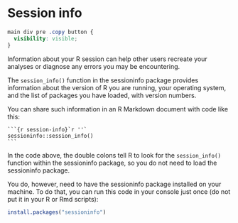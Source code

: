 # Session info

```css
main div pre .copy button {
  visibility: visible;
}
```

Information about your R session  can help other users recreate your analyses or diagnose any errors you may be encountering.

The `session_info()` function in the sessioninfo package provides information about the version of R you are running, your operating system, and the list of packages you have loaded, with version numbers.

You can share such information in an R Markdown document with code like this:

````
```{r session-info}`r ''`
sessioninfo::session_info()
```
````

In the code above, the double colons tell R to look for the `session_info()` function within the sessioninfo package, so you do not need to load the sessioninfo package. 

You do, however, need to have the sessioninfo package installed on your machine. To do that, you can run this code in your console just once (do not put it in your R or Rmd scripts):

```r
install.packages("sessioninfo")
```

